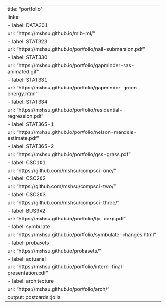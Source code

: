 ---
title: "portfolio"
links:
  - label: DATA301
    url: "https://mshsu.github.io/mlb-ml/"
  - label: STAT323
    url: "https://mshsu.github.io/portfolio/nail-submersion.pdf"
  - label: STAT330
    url: "https://mshsu.github.io/portfolio/gapminder-sas-animated.gif"
  - label: STAT331
    url: "https://mshsu.github.io/portfolio/gapminder-green-energy.html"
  - label: STAT334
    url: "https://mshsu.github.io/portfolio/residential-regression.pdf"
  - label: STAT365-1
    url: "https://mshsu.github.io/portfolio/nelson-mandela-estimate.pdf"
  - label: STAT365-2
    url: "https://mshsu.github.io/portfolio/gss-grass.pdf"
  - label: CSC101
    url: "https://github.com/mshsu/compsci-one/"
  - label: CSC202
    url: "https://github.com/mshsu/compsci-two/"
  - label: CSC203
    url: "https://github.com/mshsu/compsci-three/"
  - label: BUS342
    url: "https://mshsu.github.io/portfolio/tjx-carp.pdf"
  - label: symbulate
    url: "https://mshsu.github.io/portfolio/symbulate-changes.html"
  - label: probasets
    url: "https://mshsu.github.io/probasets/"
  - label: actuarial
    url: "https://mshsu.github.io/portfolio/intern-final-presentation.pdf"
  - label: architecture
    url: "https://mshsu.github.io/portfolio/arch/"
output: postcards::jolla
---